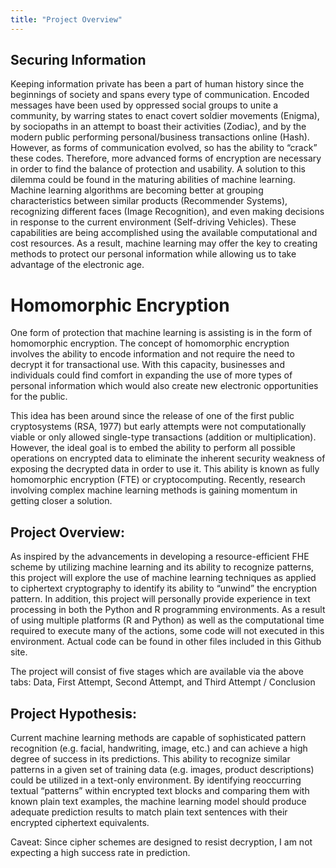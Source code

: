 ```yaml
---
title: "Project Overview"
---
```

## Securing Information 
Keeping information private has been a part of human history since the beginnings of society and spans every type of communication. Encoded messages have been used by oppressed social groups to unite a community,  by warring states to enact covert soldier movements (Enigma), by sociopaths in an attempt to boast their activities (Zodiac), and by the modern public performing personal/business transactions online (Hash). However, as forms of communication evolved, so has the ability to “crack” these codes. Therefore, more advanced forms of encryption are necessary in order to find the balance of protection and usability. A solution to this dilemma could be found in the maturing abilities of machine learning. Machine learning algorithms are becoming better at grouping characteristics between similar products (Recommender Systems), recognizing different faces (Image Recognition), and even making decisions in response to the current environment (Self-driving Vehicles). These capabilities are being accomplished using the available computational and cost resources. As a result, machine learning may offer the key to creating methods to protect our personal information while allowing us to take advantage of the electronic age.  

# Homomorphic Encryption
One form of protection that machine learning is assisting is in the form of homomorphic encryption. The concept of homomorphic encryption involves the ability to encode information and not require the need to decrypt it for transactional use. With this capacity, businesses and individuals could find comfort in expanding the use of more types of personal information which would also create new electronic opportunities for the public. 

This idea has been around since the release of one of the first public cryptosystems (RSA, 1977) but early attempts were not computationally viable or only allowed single-type transactions (addition or multiplication). However, the ideal goal is to embed the ability to perform all possible operations on encrypted data to eliminate the inherent security weakness of exposing the decrypted data in order to use it. This ability is known as fully homomorphic encryption (FTE) or cryptocomputing. Recently, research involving complex machine learning methods is gaining momentum in getting closer a solution. 

## Project Overview: 
As inspired by the advancements in developing a resource-efficient FHE scheme by utilizing machine learning and its ability to recognize patterns, this project will explore the use of machine learning techniques as applied to ciphertext cryptography to identify its ability to “unwind” the encryption pattern. In addition, this project will personally provide experience in text processing in both the Python and R programming environments. As a result of using multiple platforms (R and Python) as well as the computational time required to execute many of the actions, some code will not executed in this environment. Actual code can be found in other files included in this Github site. 

The project will consist of five stages which are available via the above tabs: Data, First Attempt, Second Attempt, and Third Attempt / Conclusion  

## Project Hypothesis:
Current machine learning methods are capable of sophisticated pattern recognition (e.g. facial, handwriting, image, etc.) and can achieve a high degree of success in its predictions. This ability to recognize similar patterns in a given set of training data (e.g. images, product descriptions) could be utilized in a text-only environment. By identifying reoccurring textual “patterns” within encrypted text blocks and comparing them with known plain text examples, the machine learning model should produce adequate prediction results to match plain text sentences with their encrypted ciphertext equivalents. 

Caveat: Since cipher schemes are designed to resist decryption, I am not expecting a high success rate in prediction. 
